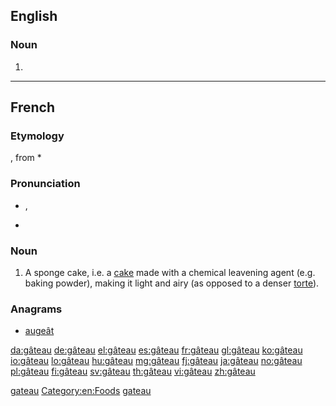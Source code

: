 ==English==

===Noun===
{{en-noun|gâteaux|pl2=gâteaus}}

# {{alternative form of|gateau}}

[[Category:English terms spelled with Â|gateau]]
[[Category:en:Foods]]

----

==French==

===Etymology===
{{etyl|fro|fr}} {{term|gastel|lang=fro}}, from {{etyl|frk|fr}} *{{term||wastil|lang=frk}}

===Pronunciation===
* {{IPA|lang=fr|/ɡɑ.to/}}, {{SAMPA|/gA.to/}}
* {{audio|Fr-gâteau.ogg|audio}}

===Noun===
{{fr-noun|m|x|sort=gateau}}

# A sponge cake, i.e. a [[cake]] made with a chemical leavening agent (e.g. baking powder), making it light and airy (as opposed to a denser [[torte]]).

===Anagrams===
* [[augeât#French|augeât]]

[[Category:fr:Foods|gateau]]

[[da:gâteau]]
[[de:gâteau]]
[[el:gâteau]]
[[es:gâteau]]
[[fr:gâteau]]
[[gl:gâteau]]
[[ko:gâteau]]
[[io:gâteau]]
[[lo:gâteau]]
[[hu:gâteau]]
[[mg:gâteau]]
[[fj:gâteau]]
[[ja:gâteau]]
[[no:gâteau]]
[[pl:gâteau]]
[[fi:gâteau]]
[[sv:gâteau]]
[[th:gâteau]]
[[vi:gâteau]]
[[zh:gâteau]]